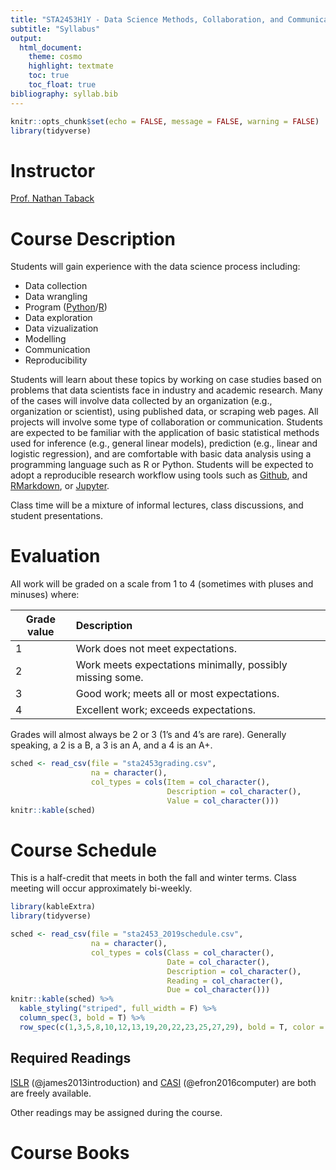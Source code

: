 ```yaml
---
title: "STA2453H1Y - Data Science Methods, Collaboration, and Communication"
subtitle: "Syllabus"
output:
  html_document:
    theme: cosmo
    highlight: textmate
    toc: true
    toc_float: true
bibliography: syllab.bib
---
```



```r
knitr::opts_chunk$set(echo = FALSE, message = FALSE, warning = FALSE)
library(tidyverse)
```

# Instructor

[Prof. Nathan Taback](http://utstat.toronto.edu/nathan/)

# Course Description

Students will gain experience with the data science process including: 

- Data collection
- Data wrangling
- Program ([Python](https://www.python.org)/[R](https://cran.r-project.org))
- Data exploration
- Data vizualization
- Modelling
- Communication
- Reproducibility

Students will learn about these topics by working on case studies based on problems that data scientists face in industry and academic research. Many of the cases will involve data collected by an organization (e.g., organization or scientist), using published data, or scraping web pages.  All projects will involve some type of collaboration or communication. Students are expected to be familiar with the application of basic statistical methods used for inference (e.g., general linear models), prediction (e.g., linear and logistic regression), and are comfortable with basic data analysis using a programming language such as R or Python.  Students will be expected to adopt a reproducible research workflow using tools such as [Github](https://github.com), and [RMarkdown](https://rmarkdown.rstudio.com), or [Jupyter](https://jupyter.org). 

Class time will be a mixture of informal lectures, class discussions, and student presentations.

# Evaluation

All work will be graded on a scale from 1 to 4 (sometimes with pluses and minuses) where:


------------------------------------------------------------------------
Grade value   Description
-----------   ---------------------------------------------------------
1             Work does not meet expectations.

2             Work meets expectations minimally, possibly missing some.

3             Good work; meets all or most expectations.

4             Excellent work; exceeds expectations.
------------------------------------------------------------------------


Grades will almost always be 2 or 3 (1’s and 4’s are rare). Generally speaking, a 2 is a B, a 3 is an A, and a 4 is an A+.

```r
sched <- read_csv(file = "sta2453grading.csv", 
                  na = character(), 
                  col_types = cols(Item = col_character(), 
                                   Description = col_character(), 
                                   Value = col_character()))
knitr::kable(sched)
```



# Course Schedule

This is a half-credit that meets in both the fall and winter terms.  Class meeting will occur approximately bi-weekly.

```r
library(kableExtra)
library(tidyverse)

sched <- read_csv(file = "sta2453_2019schedule.csv", 
                  na = character(), 
                  col_types = cols(Class = col_character(), 
                                   Date = col_character(), 
                                   Description = col_character(), 
                                   Reading = col_character(), 
                                   Due = col_character()))
knitr::kable(sched) %>%
  kable_styling("striped", full_width = F) %>%
  column_spec(3, bold = T) %>%
  row_spec(c(1,3,5,8,10,12,13,19,20,22,23,25,27,29), bold = T, color = "white", background = "#3bd432")
```

## Required Readings

[ISLR](http://faculty.marshall.usc.edu/gareth-james/ISL/) (@james2013introduction) and [CASI](https://web.stanford.edu/~hastie/CASI/) (@efron2016computer) are both are freely available.

Other readings may be assigned during the course.

# Course Books


